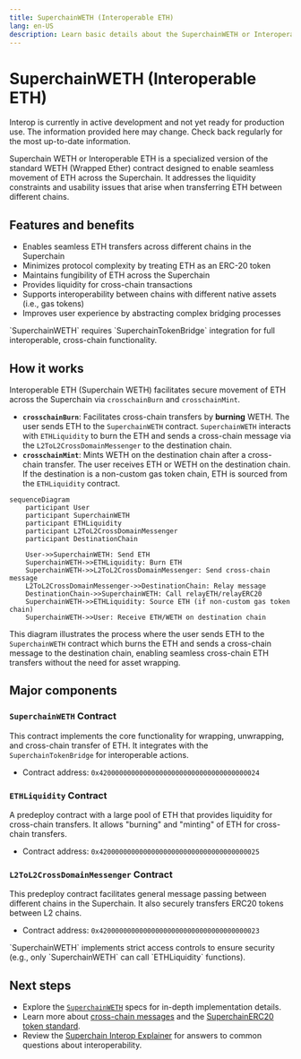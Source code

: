 ```yaml
---
title: SuperchainWETH (Interoperable ETH)
lang: en-US
description: Learn basic details about the SuperchainWETH or Interoperable ETH.
---
```



# SuperchainWETH (Interoperable ETH)

<Callout>
  Interop is currently in active development and not yet ready for production use. The information provided here may change. Check back regularly for the most up-to-date information.
</Callout>

Superchain WETH or Interoperable ETH is a specialized version of the standard WETH (Wrapped Ether) contract designed to enable seamless movement of ETH across the Superchain. It addresses the liquidity constraints and usability issues that arise when transferring ETH between different chains.

## Features and benefits

*   Enables seamless ETH transfers across different chains in the Superchain
*   Minimizes protocol complexity by treating ETH as an ERC-20 token
*   Maintains fungibility of ETH across the Superchain
*   Provides liquidity for cross-chain transactions
*   Supports interoperability between chains with different native assets (i.e., gas tokens)
*   Improves user experience by abstracting complex bridging processes

<Callout type="warning">
  `SuperchainWETH` requires `SuperchainTokenBridge` integration for full interoperable, cross-chain functionality.
</Callout>

## How it works

Interoperable ETH (Superchain WETH) facilitates secure movement of ETH across the Superchain via `crosschainBurn` and `crosschainMint`.

*   **`crosschainBurn`**: Facilitates cross-chain transfers by **burning** WETH. The user sends ETH to the `SuperchainWETH` contract. `SuperchainWETH` interacts with `ETHLiquidity` to burn the ETH and sends a cross-chain message via the `L2ToL2CrossDomainMessenger` to the destination chain.
*   **`crosschainMint`**: Mints WETH on the destination chain after a cross-chain transfer. The user receives ETH or WETH on the destination chain. If the destination is a non-custom gas token chain, ETH is sourced from the `ETHLiquidity` contract.

```mermaid
sequenceDiagram
    participant User
    participant SuperchainWETH
    participant ETHLiquidity
    participant L2ToL2CrossDomainMessenger
    participant DestinationChain

    User->>SuperchainWETH: Send ETH
    SuperchainWETH->>ETHLiquidity: Burn ETH
    SuperchainWETH->>L2ToL2CrossDomainMessenger: Send cross-chain message
    L2ToL2CrossDomainMessenger->>DestinationChain: Relay message
    DestinationChain->>SuperchainWETH: Call relayETH/relayERC20
    SuperchainWETH->>ETHLiquidity: Source ETH (if non-custom gas token chain)
    SuperchainWETH->>User: Receive ETH/WETH on destination chain
```

This diagram illustrates the process where the user sends ETH to the `SuperchainWETH` contract which burns the ETH and sends a cross-chain message to the destination chain, enabling seamless cross-chain ETH transfers without the need for asset wrapping.

## Major components

### `SuperchainWETH` Contract

This contract implements the core functionality for wrapping, unwrapping, and cross-chain transfer of ETH. It integrates with the `SuperchainTokenBridge` for interoperable actions. 
*   Contract address: `0x4200000000000000000000000000000000000024`

### `ETHLiquidity` Contract

A predeploy contract with a large pool of ETH that provides liquidity for cross-chain transfers. It allows "burning" and "minting" of ETH for cross-chain transfers. 
*   Contract address: `0x4200000000000000000000000000000000000025`

### `L2ToL2CrossDomainMessenger` Contract

This predeploy contract facilitates general message passing between different chains in the Superchain. It also securely transfers ERC20 tokens between L2 chains. 
*   Contract address: `0x4200000000000000000000000000000000000023`

<Callout type="info">
  `SuperchainWETH` implements strict access controls to ensure security (e.g., only `SuperchainWETH` can call `ETHLiquidity` functions).
</Callout>

## Next steps

*   Explore the [`SuperchainWETH`](https://specs.optimism.io/interop/superchain-weth.html) specs for in-depth implementation details.
*   Learn more about [cross-chain messages](cross-chain-message) and the [SuperchainERC20 token standard](superchain-erc20).
*   Review the [Superchain Interop Explainer](explainer) for answers to common questions about interoperability.
